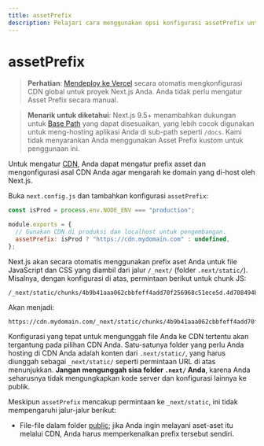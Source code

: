 ```yaml
---
title: assetPrefix
description: Pelajari cara menggunakan opsi konfigurasi assetPrefix untuk mengonfigurasi CDN Anda.
---
```


# assetPrefix

> **Perhatian**: [Mendeploy ke Vercel](/docs/app/building-your-application/deploying) secara otomatis mengkonfigurasi CDN global untuk proyek Next.js Anda.
> Anda tidak perlu mengatur Asset Prefix secara manual.

> **Menarik untuk diketahui**: Next.js 9.5+ menambahkan dukungan untuk [Base Path](/docs/app/api-reference/next-config-js/basePath) yang dapat disesuaikan, yang lebih cocok
> digunakan untuk meng-hosting aplikasi Anda di sub-path seperti `/docs`.
> Kami tidak menyarankan Anda menggunakan Asset Prefix kustom untuk penggunaan ini.

Untuk mengatur [CDN](https://en.wikipedia.org/wiki/Content_delivery_network), Anda dapat mengatur prefix asset dan mengonfigurasi asal CDN Anda agar mengarah ke domain yang di-host oleh Next.js.

Buka `next.config.js` dan tambahkan konfigurasi `assetPrefix`:

```javascript
const isProd = process.env.NODE_ENV === "production";

module.exports = {
  // Gunakan CDN di produksi dan localhost untuk pengembangan.
  assetPrefix: isProd ? "https://cdn.mydomain.com" : undefined,
};
```

Next.js akan secara otomatis menggunakan prefix aset Anda untuk file JavaScript dan CSS yang diambil dari jalur `/_next/` (folder `.next/static/`). Misalnya, dengan konfigurasi di atas, permintaan berikut untuk chunk JS:

```
/_next/static/chunks/4b9b41aaa062cbbfeff4add70f256968c51ece5d.4d708494b3aed70c04f0.js
```

Akan menjadi:

```
https://cdn.mydomain.com/_next/static/chunks/4b9b41aaa062cbbfeff4add70f256968c51ece5d.4d708494b3aed70c04f0.js
```

Konfigurasi yang tepat untuk mengunggah file Anda ke CDN tertentu akan tergantung pada pilihan CDN Anda. Satu-satunya folder yang perlu Anda hosting di CDN Anda adalah konten dari `.next/static/`, yang harus diunggah sebagai `_next/static/` seperti permintaan URL di atas menunjukkan. **Jangan mengunggah sisa folder `.next/` Anda**, karena Anda seharusnya tidak mengungkapkan kode server dan konfigurasi lainnya ke publik.

Meskipun `assetPrefix` mencakup permintaan ke `_next/static`, ini tidak mempengaruhi jalur-jalur berikut:

- File-file dalam folder [public](/docs/app/building-your-application/optimizing/static-assets); jika Anda ingin melayani aset-aset itu melalui CDN, Anda harus memperkenalkan prefix tersebut sendiri.

```

```
